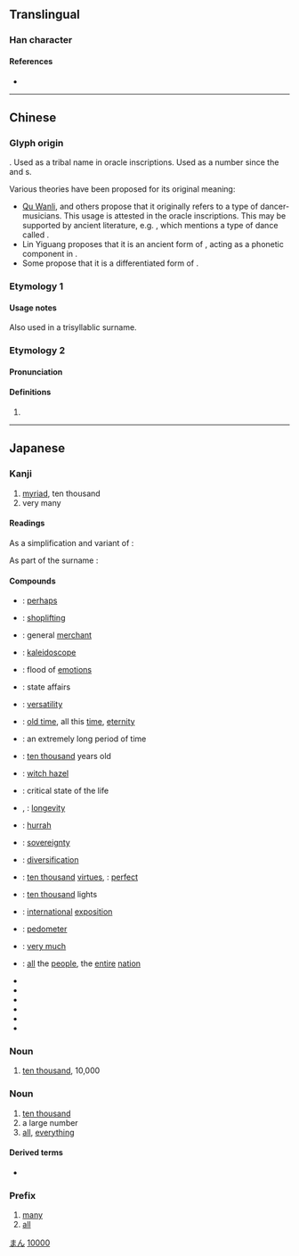 {{also|萬|方|ㄪ}}
{{character info/new}}

{{commonscat}}
==Translingual==
{{stroke order|type=animate}}
{{stroke order|strokes=3}}

===Han character===
{{Han char|rn=1|rad=一|as=02|sn=3|four=10227|canj=MS|ids=⿱一⿰丿𠃌}}

====References====
* {{Han ref|kx=0076.030|dkj=00010|dj=0137.070|hdz=10009.030|uh=4E07|ud=19975|bh=C945|bd=51525}}

----

==Chinese==

===Glyph origin===
{{Han etym}}
{{unk|zh}}. Used as a tribal name in oracle inscriptions. Used as a number since the {{w|Spring and Autumn period|Spring and Autumn}} and {{w|Warring States period}}s.

Various theories have been proposed for its original meaning:
* [[w:zh:屈萬里|Qu Wanli]], {{w|Qiu Xigui}} and others propose that it originally refers to a type of dancer-musicians. This usage is attested in the oracle inscriptions. This may be supported by ancient literature, e.g. ''{{w|Shijing}}'', which mentions a type of dance called {{zh-l|萬舞}}.
* Lin Yiguang proposes that it is an ancient form of {{och-l|丏}}, acting as a phonetic component in {{och-l|賓}}.
* Some propose that it is a differentiated form of {{zh-l|*亥}}.

===Etymology 1===
{{zh-see|萬}}

====Usage notes====
Also used in a trisyllablic surname.

===Etymology 2===
{{zh-forms}}

====Pronunciation====
{{zh-pron
|m=mò
|c=mak6,maak6
|h=pfs=
|md=
|mn=
|w=
|oc=2
|mc=2
|cat=pn
}}

====Definitions====
{{zh-hanzi}}

# {{zh-only used in|万俟}}

----

==Japanese==
{{ja-kanji forms|万|萬}}

===Kanji===
{{ja-kanji|grade=2|rs=一02|kyu=萬}}

# [[myriad]], ten thousand
# very many

====Readings====
As a simplification and variant of {{l|ja|萬}}:
{{ja-readings
|goon=もん
|kanon=ばん
|kanyoon=まん
|kun=よろず-<よろづ-
|nanori=かず, かつ, すすむ, たか, つむ, つもる, ま, ゆる, よし
}}

As part of the surname {{l|ja|万俟}}:
{{ja-readings
|goon=もく
|kanon=ぼく
}}

====Compounds====
{{top4}}
* {{ja-r|万一|まんいち}}: [[perhaps]]
* {{ja-r|万引|まんびき}}: [[shoplifting]]
* {{ja-r|万屋|よろずや}}: general [[merchant]]
* {{ja-r|万華鏡|まんげきょう}}: [[kaleidoscope]]
* {{ja-r|万感|ばんかん}}: flood of [[emotion|emotions]]
* {{ja-r|万機|まんき}}: state affairs
* {{ja-r|万芸|ばんげい}}: [[versatility]]
{{mid4}}
* {{ja-r|万古|ばんこ}}: [[old time]], all this [[time]], [[eternity]]
* {{ja-r|万劫|ばんごう}}: an extremely long period of time
* {{ja-r|万才|まんさい}}: [[ten thousand]] years old
* {{ja-r|万作|まんさく}}: [[witch hazel]]
* {{ja-r|万死|ばんし}}: critical state of the life
* {{ja-r|万寿|ばんじゅ}}, {{ja-r|万寿|まんじゅ}}: [[longevity]]
* {{ja-r|万丈|ばんじょう}}: [[hurrah]]
{{mid4}}
* {{ja-r|万乗|ばんじょう}}: [[sovereignty]]
* {{ja-r|万状|ばんじょう}}: [[diversification]]
* {{ja-r|万善|まんぜん}}: [[ten thousand]] [[virtue|virtues]], {{ja-r|万全|まんぜん}}: [[perfect]]
* {{ja-r|万灯|まんどう}}: [[ten thousand]] lights
* {{ja-r|万博|ばんぱく}}: [[international]] [[exposition]]
* {{ja-r|万歩計|まんぽけい}}: [[pedometer]]
* {{ja-r|万万|ばんばん}}: [[very much ]]
{{mid4}}
* {{ja-r|万民|ばんみん}}: [[all]] the [[people]], the [[entire]] [[nation]]
* {{ja-r|万有|ばんゆう}}
* {{ja-r|万葉仮名|まんようがな}}
* {{ja-r|万葉集|まんようしゅう}}
* {{ja-r|万力|まんりき}}
* {{ja-r|万斛|ばんこく}}
* {{ja-r|万軍|ばんぐん}}
{{bottom}}

===Noun===
{{ja-noun|kyu=萬|まん}}

# [[ten thousand]], 10,000

===Noun===
{{ja-noun|kyu=萬|よろず|hhira=よろづ}}

# [[ten thousand]]
# a large number
# [[all]], [[everything]]

====Derived terms====
* {{ja-r|万が一|まんがいち}}

===Prefix===
{{ja-pos|kyu=萬|ばん|prefix}}

# [[many]]
# [[all]]

[[Category:Japanese basic words|まん]]
[[Category:Japanese numeral symbols|10000]]